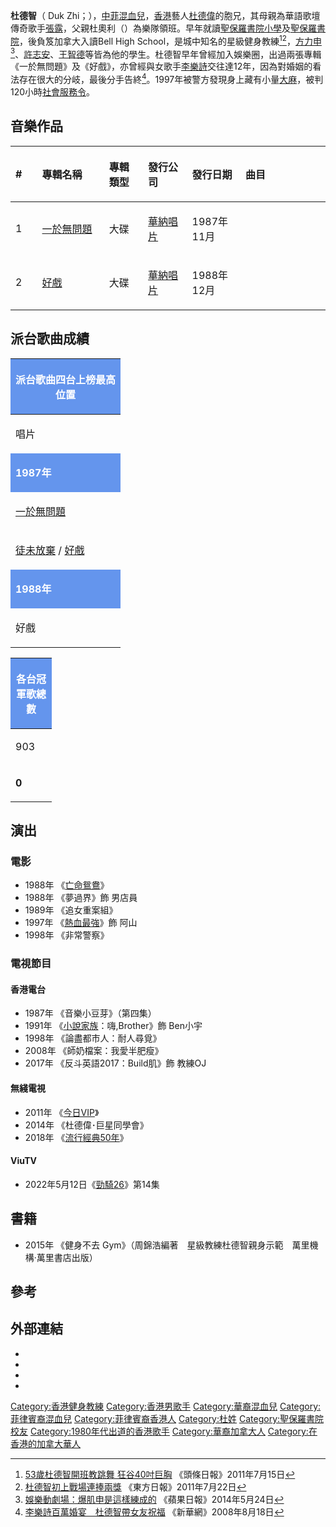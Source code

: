 {{藝人
|姓名 = 杜德智
|類型 = 男歌手
| 圖片 = 
| 圖片尺寸 = 
| 圖片簡介 = 
| 本名 = 
| 英文名 = Orlando To
| 羅馬拼音 = Do Duk Zhi
| 綽號 =
| 职业 = [[歌手|歌手]]、健身教練、演員
| 出生日期 = {{birth date and age|1958|1|9}}<ref>{{web reference|URL=http://hk.on.cc/hk/bkn/cnt/entertainment/20180123/bkn-20180123071510972-0123_00862_001.html|title=60歲有心有力！杜德智晒弗爆Body慶生|work=東網|year=2018年|date=1月23日|access-date=2018-03-10|archive-date=2018-07-05|archive-url=https://web.archive.org/web/20180705175411/http://hk.on.cc/hk/bkn/cnt/entertainment/20180123/bkn-20180123071510972-0123_00862_001.html|dead-url=no}}</ref>
| 出生地點 = {{HKG-1955}}
| 教育程度 =
| 母校 = [[聖保羅書院小學|聖保羅書院小學]]<br>[[聖保羅書院|聖保羅書院]]<br>Bell High School
| 國籍 = {{GBN}}<br>{{CAN}}
| 父母 = 父：杜奧利（{{lang-es|Ollie Delfino}}）<br>母：[[張露|張露]]
| 親屬 = 弟：[[杜德偉|杜德偉]]
| 籍貫 =
| 語言 = 粵語、英語、國語
| 宗教信仰 =
| 出身地 = {{BHKG}}
| 出道日期 = 1987年
| 出道作 =
| 代表作品 =
| 活躍年代 = 1987年至今
| 唱片公司 = [[華納唱片_(香港)|華納唱片]]（1987年－1989年）
| 經紀公司 =
| 官方網站 = 
| imdb = 0864787
|awards=
}}

'''杜德智'''（{{lang-en|Orlando To}} Duk Zhi；{{bd|1958年|1月9日}}），[[中國|中]][[菲律宾|菲]][[混血兒|混血兒]]，[[香港|香港]]藝人[[杜德偉|杜德偉]]的胞兄，其母親為華語歌壇傳奇歌手[[張露|張露]]，父親杜奧利（{{lang-es|Ollie Delfino}}）為樂隊領班。早年就讀[[聖保羅書院小學|聖保羅書院小學]]及[[聖保羅書院|聖保羅書院]]，後負笈加拿大入讀Bell High School，是城中知名的星級健身教練<ref>[http://hd.stheadline.com/ent/ent_content.asp?track=&contid=154701&srctype=n 53歲杜德智開班教跳舞 狂谷40吋巨胸] {{Wayback|url=http://hd.stheadline.com/ent/ent_content.asp?track=&contid=154701&srctype=n |date=20180310200948 }}《頭條日報》2011年7月15日</ref><ref>[http://orientaldaily.on.cc/cnt/entertainment/20110722/00282_069.html 杜德智初上戰場連捧兩獎] {{Wayback|url=http://orientaldaily.on.cc/cnt/entertainment/20110722/00282_069.html |date=20160305092040 }}《東方日報》2011年7月22日</ref>，[[方力申|方力申]]<ref>[http://hk.apple.nextmedia.com/entertainment/art/20140524/18730584 娛樂動劇場：爆肌申是這樣練成的] {{Wayback|url=http://hk.apple.nextmedia.com/entertainment/art/20140524/18730584 |date=20170929172238 }}《蘋果日報》2014年5月24日</ref>、[[許志安|許志安]]、[[王智德|王智德]]等皆為他的學生。杜德智早年曾經加入娛樂圈，出過兩張專輯《一於無問題》及《好戲》，亦曾經與女歌手[[李樂詩_(歌手)|李樂詩]]交往達12年，因為對婚姻的看法存在很大的分岐，最後分手告終<ref>[http://www.yn.xinhuanet.com/ent/2008-08/18/content_14149243.htm 李樂詩百萬婚宴　杜德智帶女友祝福] {{webarchive|url=https://web.archive.org/web/20170114001014/http://www.yn.xinhuanet.com/ent/2008-08/18/content_14149243.htm |date=2017-01-14 }}《新華網》2008年8月18日</ref>。1997年被警方發現身上藏有小量[[大麻|大麻]]，被判120小時[[社會服務令|社會服務令]]。

==音樂作品==
{| class="wikitable"
!align="left" width="50px"| #
!align="left" width="200px"| 專輯名稱
!align="left" width="90px"| 專輯類型
!align="left" width="110px"| 發行公司
!align="left" width="110px"| 發行日期
!align="left" width="270px"| 曲目
|-
! 1
! [[一於無問題|一於無問題]]
| 大碟
| [[華納唱片_(香港)|華納唱片]]
| 1987年11月
| {{hidden|  曲目|
#初相識
#迷魂夜
#寶貝
#I Want to Say
#一於無問題
#無地相戀
#長年長月
#理想
#我是隻飛鳥
#一於無問題（Remix）}}
|-
! 2
! [[好戲|好戲]]
| 大碟
| [[華納唱片_(香港)|華納唱片]]
| 1988年12月
| {{hidden|  曲目|
#好戲
#從未擁有已足夠
#點滴情
#鬆一松（[[鄭浩南|鄭浩南]]、杜德智、[[林子祥|林子祥]]）
#創世啟示錄
#海底三萬里
#步步高升
#持續五秒Kissing You
#新人自傳
#來吧
#滾開}}
|}

==派台歌曲成績==
{| class="wikitable" cellpadding="1"
|-
! style="background:cornflowerblue; color:white" colspan="7" | '''派台歌曲四台上榜最高位置'''
|-
| width="160"| 唱片 || width="160"| 歌曲 || width="50"| 903 || width="50"| RTHK || width="50"| 997 || width="50"| TVB || width="260"| 備註
|-
! style="background:cornflowerblue; color:white" colspan="7" | '''1987年'''
|-
| [[一於無問題|一於無問題]] || 一於無問題  || style="background:#808080" |   || / || style="background:#808080" |   || 9 || 
|-
| [[徒未放棄|徒未放棄]] / [[好戲|好戲]] || 鬆一鬆 || style="background:#808080" |   || / || style="background:#808080" |   || 4 || 與[[林子祥|林子祥]]、[[鄭浩南|鄭浩南]]合唱<br>OT：[https://en.wikipedia.org/wiki/The_Drifters The Drifters] {{Wayback|url=https://en.wikipedia.org/wiki/The_Drifters |date=20140224034606 }} ~ Under The Boardwalk<br>同曲曲目：[[譚詠麟|譚詠麟]] ~ 你是我的女人
|-
! style="background:cornflowerblue; color:white" colspan="7" | '''1988年'''
|-
| 好戲 || 持續五秒Kissing You || / || / || style="background:#808080" |   || '''1''' || 
|}

{| class="wikitable" cellpadding="1"
|-
! style="background:cornflowerblue; color:white" colspan="7" | '''各台冠軍歌總數'''
|-
| width="50"| 903 || width="50"| RTHK || width="50"| 997 || width="50"| TVB || width="160"| 備註
|-
| '''0''' || '''0''' || '''0''' || '''1''' || '''四台冠軍歌總數：0'''
|}
==演出==
===電影===
*1988年 《[[亡命鴛鴦|亡命鴛鴦]]》	
*1988年 《夢過界》飾 男店員	
*1989年 《追女重案組》	
*1997年 《[[熱血最強|熱血最強]]》飾 阿山	
*1998年 《非常警察》

===電視節目===
====香港電台====
*1987年 《音樂小豆芽》（第四集）
*1991年 《[[小說家族|小說家族]]：嗨,Brother》飾 Ben小宇
*1998年 《論盡都市人：耐人尋覓》
*2008年 《師奶檔案：我愛半肥瘦》
*2017年 《反斗英語2017：Build肌》飾 教練OJ
====無綫電視====
*2011年 《[[今日VIP|今日VIP]]》
*2014年 《杜德偉･巨星同學會》
*2018年 《[[流行經典50年|流行經典50年]]》
====ViuTV====
*2022年5月12日《[[勁騎26|勁騎26]]》第14集

==書籍==
*2015年 《健身不去 Gym》（周錦浩編著　星級教練杜德智親身示範　萬里機構‧萬里書店出版）
==參考==
{{reflist}}
==外部連結==
*{{Facebook|orlandoTotakchi}}
*{{Instagram|orlando_to}}
*{{youtube|channel=UCe5YTwoEnx4LByomeMiL-3w}}
*{{hkmdb name|7889}}
[[Category:香港健身教練|Category:香港健身教練]]
[[Category:香港男歌手|Category:香港男歌手]]
[[Category:華裔混血兒|Category:華裔混血兒]]
[[Category:菲律賓裔混血兒|Category:菲律賓裔混血兒]]
[[Category:菲律賓裔香港人|Category:菲律賓裔香港人]]
[[Category:杜姓|Category:杜姓]]
[[Category:聖保羅書院校友|Category:聖保羅書院校友]]
[[Category:1980年代出道的香港歌手|Category:1980年代出道的香港歌手]]
[[Category:華裔加拿大人|Category:華裔加拿大人]]
[[Category:在香港的加拿大華人|Category:在香港的加拿大華人]]